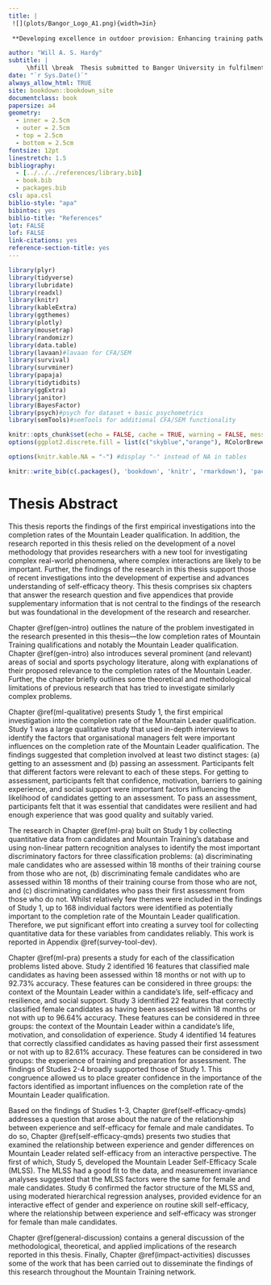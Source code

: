 ```yaml
--- 
title: |
 ![](plots/Bangor_Logo_A1.png){width=3in}
 
 **Developing excellence in outdoor provision: Enhancing training pathways for outdoor qualifications**

author: "Will A. S. Hardy"
subtitle: |
     \hfill \break  Thesis submitted to Bangor University in fulfilment of the requirements for the Degree of Doctor of Philosophy at the School of Sport, Health, and Exercise Sciences, Bangor University.
date: "`r Sys.Date()`"
always_allow_html: TRUE
site: bookdown::bookdown_site
documentclass: book
papersize: a4
geometry:
  - inner = 2.5cm
  - outer = 2.5cm
  - top = 2.5cm
  - bottom = 2.5cm
fontsize: 12pt
linestretch: 1.5
bibliography:
  - [../../../references/library.bib]
  - book.bib
  - packages.bib
csl: apa.csl
biblio-style: "apa"
bibintoc: yes
biblio-title: "References"
lot: FALSE
lof: FALSE
link-citations: yes
reference-section-title: yes
---
```


```r
library(plyr)
library(tidyverse)
library(lubridate)
library(readxl)
library(knitr)
library(kableExtra)
library(ggthemes)
library(plotly)
library(mousetrap)
library(randomizr)
library(data.table)
library(lavaan)#lavaan for CFA/SEM
library(survival)
library(survminer)
library(papaja)
library(tidytidbits)
library(ggExtra)
library(janitor)
library(BayesFactor)
library(psych)#psych for dataset + basic psychometrics
library(semTools)#semTools for additional CFA/SEM functionality

knitr::opts_chunk$set(echo = FALSE, cache = TRUE, warning = FALSE, message = FALSE, fig.pos = "H")
options(ggplot2.discrete.fill = list(c("skyblue","orange"), RColorBrewer::brewer.pal(3, "Set2")))

options(knitr.kable.NA = "-") #display "-" instead of NA in tables

knitr::write_bib(c(.packages(), 'bookdown', 'knitr', 'rmarkdown'), 'packages.bib')
```

\setstretch{1.0}
\listoftables
\addcontentsline{toc}{section}{List of Tables}

\listoffigures
\addcontentsline{toc}{section}{List of Figures}
\setstretch{1.5}

\mainmatter
\setcounter{page}{1}
<!-- \setlength{\parindent}{4em} -->
<!-- \setlength{\parskip}{1em} -->

# Thesis Abstract {-}

This thesis reports the findings of the first empirical investigations into the completion rates of the Mountain Leader qualification. In addition, the research reported in this thesis relied on the development of a novel methodology that provides researchers with a new tool for investigating complex real-world phenomena, where complex interactions are likely to be important. Further, the findings of the research in this thesis support those of recent investigations into the development of expertise and advances understanding of self-efficacy theory. This thesis comprises six chapters that answer the research question and five appendices that provide supplementary information that is not central to the findings of the research but was foundational in the development of the research and researcher.

Chapter \@ref(gen-intro) outlines the nature of the problem investigated in the research presented in this thesis---the low completion rates of Mountain Training qualifications and notably the Mountain Leader qualification. Chapter \@ref(gen-intro) also introduces several prominent (and relevant) areas of social and sports psychology literature, along with explanations of their proposed relevance to the completion rates of the Mountain Leader. Further, the chapter briefly outlines some theoretical and methodological limitations of previous research that has tried to investigate similarly complex problems.

Chapter \@ref(ml-qualitative) presents Study 1, the first empirical investigation into the completion rate of the Mountain Leader qualification. Study 1 was a large qualitative study that used in-depth interviews to identify the factors that organisational managers felt were important influences on the completion rate of the Mountain Leader qualification. The findings suggested that completion involved at least two distinct stages: (a) getting to an assessment and (b) passing an assessment. Participants felt that different factors were relevant to each of these steps. For getting to assessment, participants felt that confidence, motivation, barriers to gaining experience, and social support were important factors influencing the likelihood of candidates getting to an assessment. To pass an assessment, participants felt that it was essential that candidates were resilient and had enough experience that was good quality and suitably varied.

The research in Chapter \@ref(ml-pra) built on Study 1 by collecting quantitative data from candidates and Mountain Training's database and using non-linear pattern recognition analyses to identify the most important discriminatory factors for three classification problems: (a) discriminating male candidates who are assessed within 18 months of their training course from those who are not, (b) discriminating female candidates who are assessed within 18 months of their training course from those who are not, and (c) discriminating candidates who pass their first assessment from those who do not. Whilst relatively few themes were included in the findings of Study 1, up to 168 individual factors were identified as potentially important to the completion rate of the Mountain Leader qualification. Therefore, we put significant effort into creating a survey tool for collecting quantitative data for these variables from candidates reliably. This work is reported in Appendix \@ref(survey-tool-dev).

Chapter \@ref(ml-pra) presents a study for each of the classification problems listed above. Study 2 identified 16 features that classified male candidates as having been assessed within 18 months or not with up to 92.73% accuracy. These features can be considered in three groups: the context of the Mountain Leader within a candidate's life, self-efficacy and resilience, and social support. Study 3 identified 22 features that correctly classified female candidates as having been assessed within 18 months or not with up to 96.64% accuracy. These features can be considered in three groups: the context of the Mountain Leader within a candidate's life, motivation, and consolidation of experience. Study 4 identified 14 features that correctly classified candidates as having passed their first assessment or not with up to 82.61% accuracy. These features can be considered in two groups: the experience of training and preparation for assessment. The findings of Studies 2-4 broadly supported those of Study 1. This congruence allowed us to place greater confidence in the importance of the factors identified as important influences on the completion rate of the Mountain Leader qualification.

Based on the findings of Studies 1-3, Chapter \@ref(self-efficacy-qmds) addresses a question that arose about the nature of the relationship between experience and self-efficacy for female and male candidates. To do so, Chapter \@ref(self-efficacy-qmds) presents two studies that examined the relationship between experience and gender differences on Mountain Leader related self-efficacy from an interactive perspective. The first of which, Study 5, developed the Mountain Leader Self-Efficacy Scale (MLSS). The MLSS had a good fit to the data, and measurement invariance analyses suggested that the MLSS factors were the same for female and male candidates. Study 6 confirmed the factor structure of the MLSS and, using moderated hierarchical regression analyses, provided evidence for an interactive effect of gender and experience on routine skill self-efficacy, where the relationship between experience and self-efficacy was stronger for female than male candidates.

Chapter \@ref(general-discussion) contains a general discussion of the methodological, theoretical, and applied implications of the research reported in this thesis. Finally, Chapter \@ref(impact-activities) discusses some of the work that has been carried out to disseminate the findings of this research throughout the Mountain Training network.


